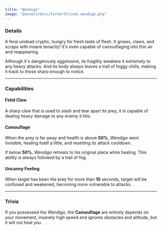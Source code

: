 ```yaml
---
title: "Wendigo"
image: "@assets/docs/farnorth/icon_wendigo.png"
---
```


### Details

A feral undead cryptic, hungry for fresh taste of flesh. It gnaws, claws, and scraps with insane tenacity! It's even capable of camouflaging into thin air and reappearing.

Although it's dangerously aggressive, its fragility weakens it extremely to any heavy attacks. And its body always leaves a trail of foggy chills, making it track to those sharp enough to notice.

---

### Capabilities

<Tabs client:load>

<Tab name="Main Attack">

#### Fetid Claw

A sharp claw that is used to slash and tear apart its prey, it is capable of dealing heavy damage to any enemy it hits.

</Tab>

<Tab name="Ability">

#### Camouflage

When the prey is far away and health is above **50%**, *Wendigo* went invisible, healing itself a little, and resetting its attack cooldown.

If below **50%**, *Wendigo* retreats to his original place while healing. This ability is always followed by a trail of fog.

#### Uncanny Feeling

When target has been the prey for more than **10** seconds, target will be confused and weakened, becoming more vulnerable to attacks.

</Tab>

</Tabs>

----

### Trivia

<Accordion client:load title="Camouflage custom?">

If you possessed the *Wendigo*, the **Camouflage** are entirely depends on your movement, insanely high speed and ignores obstacles and altitude, but it will not heal you.

</Accordion>
